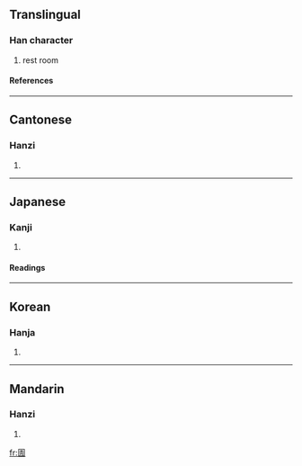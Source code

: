 ==Translingual==
===Han character===
{{Han char|rn=31|rad=囗|as=08|sn=11|four=6022<sub>7</sub>|canj=田手一月 (WQMB)}}
# rest room
====References====
{{Han ref|kx=0219.150|dkj=04797|dj=0447.080|hdz=10720.060|uh=570A|ud=22282|bh=D4AB|bd=54443}}
----
==Cantonese==
===Hanzi===
{{yue-hanzi|jyut=|y=ching1}}
# {{defn|Cantonese}}
----
==Japanese==
===Kanji===
{{ja-kanji|grade=|rs=囗08}}
# {{defn|Japanese}} 
====Readings====
{{ja-readings|on=[[せい]] (sei), [[しょう]] (shō)|kun=[[かわや]] (kawaya)}}
----
==Korean==
===Hanja===
{{ko-hanja|hangeul=청|rv=cheong|mr=ch'ŏng}}
# {{defn|Korean}}
----
==Mandarin==
===Hanzi===
{{cmn-hanzi|pin=[[qīng]] ([[qing1]])|wg=ch'ing<sup>1</sup>}}
# {{defn|Mandarin}}

[[fr:圊]]
